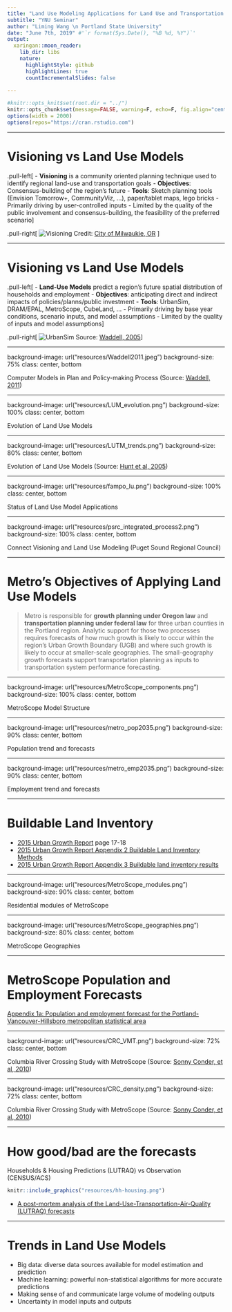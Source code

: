 ```yaml
---
title: "Land Use Modeling Applications for Land Use and Transportation Planning in the U.S."
subtitle: "YNU Seminar"
author: "Liming Wang \n Portland State University"
date: "June 7th, 2019" #'`r format(Sys.Date(), "%B %d, %Y")`'
output:
  xaringan::moon_reader:
    lib_dir: libs
    nature:
      highlightStyle: github
      highlightLines: true
      countIncrementalSlides: false
      
---
```


```r
#knitr::opts_knit$set(root.dir = "../")
knitr::opts_chunk$set(message=FALSE, warning=F, echo=F, fig.align="center")
options(width = 2000)
options(repos="https://cran.rstudio.com")
```

---

# Visioning vs Land Use Models

.pull-left[
- **Visioning** is a community oriented planning technique used to identify regional land-use and transportation goals
- **Objectives**: Consensus-building of the region's future
- **Tools**: Sketch planning tools (Envision Tomorrow+, CommunityViz, ...), paper/tablet maps, lego bricks
- Primarily driving by user-controlled inputs
- Limited by the quality of the public involvement and consensus-building, the feasibility of the preferred scenario
]

.pull-right[
![Visioning](resources/james_rojas_event.jpg)
Credit: [City of Milwaukie, OR](https://www.milwaukieoregon.gov/planning/visioning-place-it) 
]

---

# Visioning vs Land Use Models

.pull-left[
- **Land-Use Models** predict a region’s future spatial distribution of households and employment 
- **Objectives**: anticipating direct and indirect impacts of policies/planns/public investment
- **Tools**: UrbanSim, DRAM/EPAL, MetroScope, CubeLand, ...
- Primarily driving by base year conditions, scenario inputs, and model assumptions
- Limited by the quality of inputs and model assumptions
]

.pull-right[
![UrbanSim](resources/UrbanSim-Choice-Process.png)
Source: [Waddell, 2005](https://www.researchgate.net/publication/228740459_Confronting_the_bane_of_endogeneity_in_modelling_urban_social_dynamics)
]

---

background-image: url("resources/Waddell2011.jpeg")
background-size: 75%
class: center, bottom

Computer Models in Plan and Policy-making Process (Source: [Waddell, 2011](http://www.tandfonline.com/doi/abs/10.1080/01441647.2010.525671))

---

background-image: url("resources/LUM_evolution.png")
background-size: 100%
class: center, bottom

Evolution of Land Use Models

---

background-image: url("resources/LUTM_trends.png")
background-size: 80%
class: center, bottom

Evolution of Land Use Models (Source: [Hunt et al, 2005](http://www.tandfonline.com/doi/abs/10.1080/0144164052000336470))

---

background-image: url("resources/fampo_lu.png")
background-size: 100%
class: center, bottom

Status of Land Use Model Applications

---

background-image: url("resources/psrc_integrated_process2.png")
background-size: 100%
class: center, bottom

Connect Visioning and Land Use Modeling (Puget Sound Regional Council)

---

# Metro's Objectives of Applying Land Use Models

> Metro is responsible for **growth planning under Oregon law** and **transportation planning under federal law** for three urban counties in the Portland region.  Analytic support for those two processes requires forecasts of how much growth is likely to occur within the region’s Urban Growth Boundary (UGB) and where such growth is likely to occur at smaller-scale geographies.  The small-geography growth forecasts support transportation planning as inputs to transportation system performance forecasting. 

---

background-image: url("resources/MetroScope_components.png")
background-size: 100%
class: center, bottom

MetroScope Model Structure

---

background-image: url("resources/metro_pop2035.png")
background-size: 90%
class: center, bottom

Population trend and forecasts

---

background-image: url("resources/metro_emp2035.png")
background-size: 90%
class: center, bottom

Employment trend and forecasts

---

# Buildable Land Inventory

- [2015 Urban Growth Report](http://www.oregonmetro.gov/urban-growth-report) page 17-18
- [2015 Urban Growth Report Appendix 2 Buildable Land Inventory Methods](http://www.oregonmetro.gov/sites/default/files/2014UGR-Appendix-2-BLI-methods-Final.pdf)
- [2015 Urban Growth Report Appendix 3 Buildable land inventory results](http://www.oregonmetro.gov/sites/default/files/2014UGR-Appendix-2-BLI-methods-Final.pdf)

---

background-image: url("resources/MetroScope_modules.png")
background-size: 90%
class: center, bottom

Residential modules of MetroScope

---

background-image: url("resources/MetroScope_geographies.png")
background-size: 80%
class: center, bottom

MetroScope Geographies

---

# MetroScope Population and Employment Forecasts

[Appendix 1a: Population and employment forecast for the Portland-Vancouver-Hillsboro
metropolitan statistical area](http://www.oregonmetro.gov/sites/default/files/2014UGR-Appendix-1a-forecast-Final.pdf)

---

background-image: url("resources/CRC_VMT.png")
background-size: 72%
class: center, bottom

Columbia River Crossing Study with MetroScope (Source: [Sonny Conder, et al, 2010](http://www.oregonmetro.gov/sites/default/files/10272010_CRC_economic_impacts_tolling.pdf))

---

background-image: url("resources/CRC_density.png")
background-size: 72%
class: center, bottom

Columbia River Crossing Study with MetroScope (Source: [Sonny Conder, et al, 2010](http://www.oregonmetro.gov/sites/default/files/10272010_CRC_economic_impacts_tolling.pdf))

---

# How good/bad are the forecasts

Households & Housing Predictions (LUTRAQ) vs Observation (CENSUS/ACS)

```r
knitr::include_graphics("resources/hh-housing.png")
```

- [A post-mortem analysis of the Land-Use-Transportation-Air-Quality (LUTRAQ) forecasts](https://sapporo.usp.pdx.edu/rstudio/files/LUTRAQ/docs/ACSP_LUTRAQ_slides.html)

---

# Trends in Land Use Models

- Big data: diverse data sources available for model estimation and prediction
- Machine learning: powerful non-statistical algorithms for more accurate predictions
- Making sense of and communicate large volume of modeling outputs
- Uncertainty in model inputs and outputs
